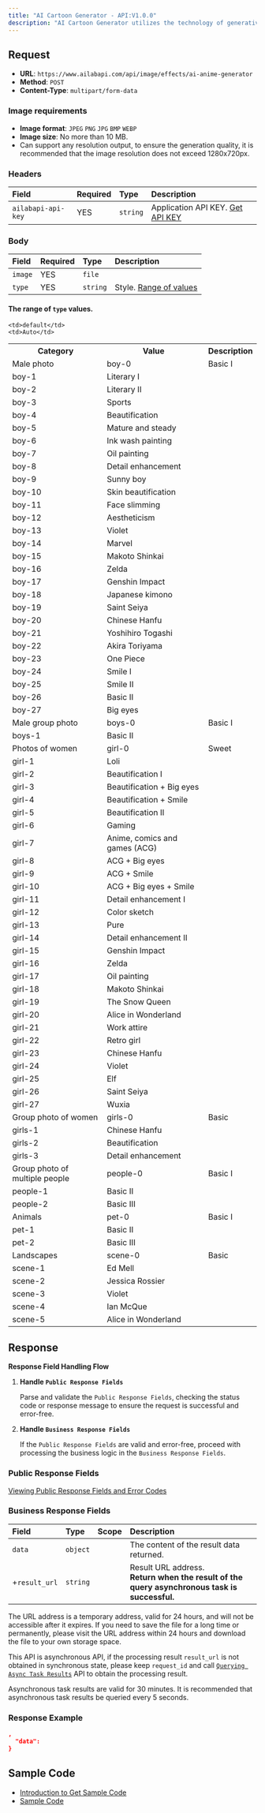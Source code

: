 ```yaml
---
title: "AI Cartoon Generator - API:V1.0.0"
description: "AI Cartoon Generator utilizes the technology of generative models to automatically generate cartoon-style images in different styles. This technology can create cartoonized images with the same resolution as the input image and specific cartoon styles, and supports users to choose from a variety of cartoon styles. It is worth mentioning that even for the same image and style, each generated image is unique. The tool provides users with dozens of cartoon style options to choose from."
---
```



<apiOfflineNotice />

## Request

- **URL**: `https://www.ailabapi.com/api/image/effects/ai-anime-generator`
- **Method**: `POST`
- **Content-Type**: `multipart/form-data`

### Image requirements

- **Image format**: `JPEG` `PNG` `JPG` `BMP` `WEBP`
- **Image size**: No more than 10 MB.
- Can support any resolution output, to ensure the generation quality, it is recommended that the image resolution does
  not exceed 1280x720px.

### Headers

| Field              | Required | Type     | Description                                        |
|:-------------------|:---------|:---------|:---------------------------------------------------|
| `ailabapi-api-key` | YES      | `string` | Application API KEY. [Get API KEY](/doc/get-api-key) |

### Body

| Field   | Required | Type     | Description                           |
|:--------|:---------|:---------|:--------------------------------------|
| `image` | YES      | `file`   |                                       |
| `type`  | YES      | `string` | Style. [Range of values](#typeValues) |

#### The range of `type` values. 

<table>
  <tr>
    <th>Category</th>
    <th>Value</th>
    <th>Description</th>
  </tr>
  <tr>
    
    <td>default</td>
    <td>Auto</td>
  </tr>
  <tr>
    <td>Male photo</td>
    <td>boy-0</td>
    <td>Basic I</td>
  </tr>
  <tr>
    <td>boy-1</td>
    <td>Literary I</td>
  </tr>
  <tr>
    <td>boy-2</td>
    <td>Literary II</td>
  </tr>
  <tr>
    <td>boy-3</td>
    <td>Sports</td>
  </tr>
  <tr>
    <td>boy-4</td>
    <td>Beautification</td>
  </tr>
  <tr>
    <td>boy-5</td>
    <td>Mature and steady</td>
  </tr>
  <tr>
    <td>boy-6</td>
    <td>Ink wash painting</td>
  </tr>
  <tr>
    <td>boy-7</td>
    <td>Oil painting</td>
  </tr>
  <tr>
    <td>boy-8</td>
    <td>Detail enhancement</td>
  </tr>
  <tr>
    <td>boy-9</td>
    <td>Sunny boy</td>
  </tr>
  <tr>
    <td>boy-10</td>
    <td>Skin beautification</td>
  </tr>
  <tr>
    <td>boy-11</td>
    <td>Face slimming</td>
  </tr>
  <tr>
    <td>boy-12</td>
    <td>Aestheticism</td>
  </tr>
  <tr>
    <td>boy-13</td>
    <td>Violet</td>
  </tr>
  <tr>
    <td>boy-14</td>
    <td>Marvel</td>
  </tr>
  <tr>
    <td>boy-15</td>
    <td>Makoto Shinkai</td>
  </tr>
  <tr>
    <td>boy-16</td>
    <td>Zelda</td>
  </tr>
  <tr>
    <td>boy-17</td>
    <td>Genshin Impact</td>
  </tr>
  <tr>
    <td>boy-18</td>
    <td>Japanese kimono</td>
  </tr>
  <tr>
    <td>boy-19</td>
    <td>Saint Seiya</td>
  </tr>
  <tr>
    <td>boy-20</td>
    <td>Chinese Hanfu</td>
  </tr>
  <tr>
    <td>boy-21</td>
    <td>Yoshihiro Togashi</td>
  </tr>
  <tr>
    <td>boy-22</td>
    <td>Akira Toriyama</td>
  </tr>
  <tr>
    <td>boy-23</td>
    <td>One Piece</td>
  </tr>
  <tr>
    <td>boy-24</td>
    <td>Smile I</td>
  </tr>
  <tr>
    <td>boy-25</td>
    <td>Smile II</td>
  </tr>
  <tr>
    <td>boy-26</td>
    <td>Basic II</td>
  </tr>
  <tr>
    <td>boy-27</td>
    <td>Big eyes</td>
  </tr>
  <tr>
    <td>Male group photo</td>
    <td>boys-0</td>
    <td>Basic I</td>
  </tr>
  <tr>
    <td>boys-1</td>
    <td>Basic II</td>
  </tr>
  <tr>
    <td>Photos of women</td>
    <td>girl-0</td>
    <td>Sweet</td>
  </tr>
  <tr>
    <td>girl-1</td>
    <td>Loli</td>
  </tr>
  <tr>
    <td>girl-2</td>
    <td>Beautification I</td>
  </tr>
  <tr>
    <td>girl-3</td>
    <td>Beautification + Big eyes</td>
  </tr>
  <tr>
    <td>girl-4</td>
    <td>Beautification + Smile</td>
  </tr>
  <tr>
    <td>girl-5</td>
    <td>Beautification II</td>
  </tr>
  <tr>
    <td>girl-6</td>
    <td>Gaming</td>
  </tr>
  <tr>
    <td>girl-7</td>
    <td>Anime, comics and games (ACG)</td>
  </tr>
  <tr>
    <td>girl-8</td>
    <td>ACG + Big eyes</td>
  </tr>
  <tr>
    <td>girl-9</td>
    <td>ACG + Smile</td>
  </tr>
  <tr>
    <td>girl-10</td>
    <td>ACG + Big eyes + Smile</td>
  </tr>
  <tr>
    <td>girl-11</td>
    <td>Detail enhancement I</td>
  </tr>
  <tr>
    <td>girl-12</td>
    <td>Color sketch</td>
  </tr>
  <tr>
    <td>girl-13</td>
    <td>Pure</td>
  </tr>
  <tr>
    <td>girl-14</td>
    <td>Detail enhancement II</td>
  </tr>
  <tr>
    <td>girl-15</td>
    <td>Genshin Impact</td>
  </tr>
  <tr>
    <td>girl-16</td>
    <td>Zelda</td>
  </tr>
  <tr>
    <td>girl-17</td>
    <td>Oil painting</td>
  </tr>
  <tr>
    <td>girl-18</td>
    <td>Makoto Shinkai</td>
  </tr>
  <tr>
    <td>girl-19</td>
    <td>The Snow Queen</td>
  </tr>
  <tr>
    <td>girl-20</td>
    <td>Alice in Wonderland</td>
  </tr>
  <tr>
    <td>girl-21</td>
    <td>Work attire</td>
  </tr>
  <tr>
    <td>girl-22</td>
    <td>Retro girl</td>
  </tr>
  <tr>
    <td>girl-23</td>
    <td>Chinese Hanfu</td>
  </tr>
  <tr>
    <td>girl-24</td>
    <td>Violet</td>
  </tr>
  <tr>
    <td>girl-25</td>
    <td>Elf</td>
  </tr>
  <tr>
    <td>girl-26</td>
    <td>Saint Seiya</td>
  </tr>
  <tr>
    <td>girl-27</td>
    <td>Wuxia</td>
  </tr>
  <tr>
    <td>Group photo of women</td>
    <td>girls-0</td>
    <td>Basic</td>
  </tr>
  <tr>
    <td>girls-1</td>
    <td>Chinese Hanfu</td>
  </tr>
  <tr>
    <td>girls-2</td>
    <td>Beautification</td>
  </tr>
  <tr>
    <td>girls-3</td>
    <td>Detail enhancement</td>
  </tr>
  <tr>
    <td>Group photo of multiple people</td>
    <td>people-0</td>
    <td>Basic I</td>
  </tr>
  <tr>
    <td>people-1</td>
    <td>Basic II</td>
  </tr>
  <tr>
    <td>people-2</td>
    <td>Basic III</td>
  </tr>
  <tr>
    <td>Animals</td>
    <td>pet-0</td>
    <td>Basic I</td>
  </tr>
  <tr>
    <td>pet-1</td>
    <td>Basic II</td>
  </tr>
  <tr>
    <td>pet-2</td>
    <td>Basic III</td>
  </tr>
  <tr>
    <td>Landscapes</td>
    <td>scene-0</td>
    <td>Basic</td>
  </tr>
  <tr>
    <td>scene-1</td>
    <td>Ed Mell</td>
  </tr>
  <tr>
    <td>scene-2</td>
    <td>Jessica Rossier</td>
  </tr>
  <tr>
    <td>scene-3</td>
    <td>Violet</td>
  </tr>
  <tr>
    <td>scene-4</td>
    <td>Ian McQue</td>
  </tr>
  <tr>
    <td>scene-5</td>
    <td>Alice in Wonderland</td>
  </tr>
</table>

## Response

**Response Field Handling Flow**

1. **Handle `Public Response Fields`**

   Parse and validate the `Public Response Fields`, checking the status code or response message to ensure the request is successful and error-free.

2. **Handle `Business Response Fields`**

   If the `Public Response Fields` are valid and error-free, proceed with processing the business logic in the `Business Response Fields`.

### Public Response Fields

<a href="/doc/response-description" target="_blank">Viewing Public Response Fields and Error Codes</a>

### Business Response Fields

| Field         | Type     | Scope | Description                                                                                       |
|:--------------|:---------|:------|:--------------------------------------------------------------------------------------------------|
| `data`        | `object` |       | The content of the result data returned.                                                          |
| +`result_url` | `string` |       | Result URL address. <br/>**Return when the result of the query asynchronous task is successful.** |

The URL address is a temporary address, valid for 24 hours, and will not be accessible after it expires. If you need to save the file for a long time or permanently, please visit the URL address within 24 hours and download the file to your own storage space.

This API is asynchronous API, if the processing result `result_url` is not obtained in synchronous state, please keep `request_id` and call [`Querying Async Task Results`](ai-image/async-task-results/api) API to obtain the processing result.

Asynchronous task results are valid for 30 minutes. It is recommended that asynchronous task results be queried every 5 seconds.

### Response Example

```json
,
  "data":           
}
```

## Sample Code

- [Introduction to Get Sample Code](get-sample-code)
- [Sample Code][PostmanURL]

[PostmanURL]: https://documenter.getpostman.com/view/26387069/2s93JxqgHE#f4c695a1-6b26-49d2-88c3-3f4825a1acfe